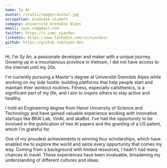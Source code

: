 ```yaml
---
name: Sy An
avatar: /static/images/avatar.jpg
occupation: Graduate student
company: Université Grenoble Alpes
email: syan.vn@gmail.com
twitter: https://x.com/_syandev
linkedin: https://www.linkedin.com/in/syandev/
github: https://github.com/syan-dev
---
```


Hi, I'm Sy An, a passionate developer and maker with a unique journey. Growing up in a mountainous province in Vietnam, I did not have access to the internet until my 20s.

I'm currently pursuing a Master's degree at Université Grenoble Alpes while working on my side hustle: building platforms that help people start and maintain their workout routines. Fitness, especially calisthenics, is a significant part of my life, and I aim to inspire others to stay active and healthy.

I hold an Engineering degree from Hanoi University of Science and Technology and have gained valuable experience working with innovative startups like BKAI Lab, VinAI, and akaBot. I've had the opportunity to be involved in the publication of two AI papers and the granting of a US patent, which I'm grateful for.

One of my proudest achievements is winning four scholarships, which have enabled me to explore the world and seize every opportunity that comes my way. Coming from a background with limited resources, I hadn't had many chances to travel. These experiences have been invaluable, broadening my understanding of different cultures and ideas.
